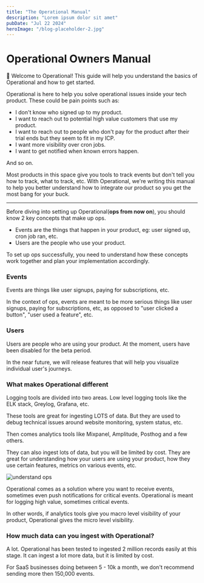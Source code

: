 ```yaml
---
title: "The Operational Manual"
description: "Lorem ipsum dolor sit amet"
pubDate: "Jul 22 2024"
heroImage: "/blog-placeholder-2.jpg"
---
```




# Operational Owners Manual

👋 Welcome to Operational! This guide will help you understand the basics of Operational and how to get started.

Operational is here to help you solve operational issues inside your tech product.
These could be pain points such as:

- I don't know who signed up to my product.
- I want to reach out to potential high value customers that use my product.
- I want to reach out to people who don't pay for the product after their trial ends but they seem to fit in my ICP.
- I want more visibility over cron jobs.
- I want to get notified when known errors happen.

And so on.

Most products in this space give you tools to track events but don't tell you how to track, what to track, etc.
With Operational, we're writing this manual to help you better understand how to integrate our product so you get the most bang for your buck.

---

Before diving into setting up Operational(**ops from now on**), you should know 2 key concepts that make up ops.

- Events are the things that happen in your product, eg: user signed up, cron job ran, etc.
- Users are the people who use your product.

To set up ops successfully, you need to understand how these concepts work together and plan your implementation accordingly.

### Events

Events are things like user signups, paying for subscriptions, etc.

In the context of ops, events are meant to be more serious things like user signups, paying for subscriptions, etc, as opposed to "user clicked a button", "user used a feature", etc.

### Users

Users are people who are using your product. At the moment, users have been disabled for the beta period.

In the near future, we will release features that will help you visualize individual user's journeys.

### What makes Operational different

Logging tools are divided into two areas. Low level logging tools like the ELK stack, Greylog, Grafana, etc.

These tools are great for ingesting LOTS of data. But they are used to debug technical issues around website monitoring, system status, etc.

Then comes analytics tools like Mixpanel, Amplitude, Posthog and a few others.

They can also ingest lots of data, but you will be limited by cost. They are great for understanding how your users are using your product, how they use certain features, metrics on various events, etc.

![understand ops](/images/manual/introduction/understand-ops.png)

Operational comes as a solution where you want to receive events, sometimes even push notifications for critical events. Operational is meant for logging high value, sometimes critical events.

In other words, if analytics tools give you macro level visibility of your product, Operational gives the micro level visibility.

### How much data can you ingest with Operational?

A lot. Operational has been tested to ingested 2 million records easily at this stage. It can ingest a lot more data, but it is limited by cost.

For SaaS businesses doing between 5 - 10k a month, we don't recommend sending more then 150,000 events.